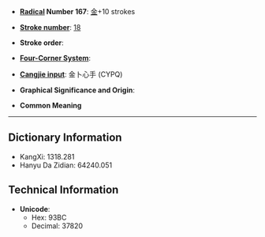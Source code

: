 * '''[[Wiktionary:Chinese radical index| Radical]] Number 167''': [[Wiktionary:Chinese radical index 金|金]]+10 strokes

* '''[[Wiktionary:Chinese total strokes index|Stroke number]]''': [[Wiktionary:Chinese total strokes index 18|18]]

* '''Stroke order''': 

* '''[[Wiktionary:Chinese four corner index|Four-Corner System]]''': 

* '''[[Wiktionary:Chinese Cangjie index|Cangjie input]]''': 金卜心手 (CYPQ)

* '''Graphical Significance and Origin''': 

* '''Common Meaning'''

----

== Dictionary Information ==

* KangXi: 1318.281
* Hanyu Da Zidian: 64240.051

== Technical Information ==

* '''Unicode''':
** Hex: 93BC
** Decimal: 37820